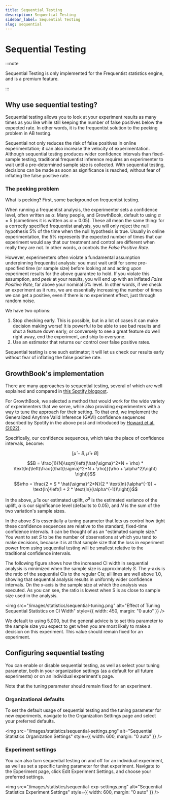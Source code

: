 ```yaml
---
title: Sequential Testing
description: Sequential Testing
sidebar_label: Sequential Testing
slug: sequential
---
```


# Sequential Testing

:::note

Sequential Testing is only implemented for the Frequentist statistics engine, and is a premium feature.

:::

## Why use sequential testing?

Sequential testing allows you to look at your experiment results as many times as you like while still keeping the number of false positives below the expected rate. In other words, it is the frequentist solution to the peeking problem in AB testing.

Sequential not only reduces the risk of false positives in online experimentation; it can also increase the velocity of experimentation. Although sequential testing produces wider confidence intervals than fixed-sample testing, traditional frequentist inference requires an experimenter to wait until a pre-determined sample size is collected. With sequential testing, decisions can be made as soon as significance is reached, without fear of inflating the false positive rate.

### The peeking problem

What is peeking? First, some background on frequentist testing.

When running a frequentist analysis, the experimenter sets a confidence level, often written as $\alpha$. Many people, and GrowthBook, default to using $\alpha = 5%$ (sometimes it is written as $\alpha = 0.05$). These all mean the same thing: for a correctly specified frequentist analysis, you will only reject the null hypothesis 5% of the time when the null hypothesis is true. Usually in online experimentation, the 5% represents the expected number of times that our experiment would say that our treatment and control are different when really they are not. In other words, $\alpha$ controls the _False Positive Rate_.

However, experimenters often violate a fundamental assumption underpinning frequentist analysis: you must wait until for some pre-specified time (or sample size) before looking at and acting upon experiment results for the above guarantee to hold. If you violate this assumption, and _peek_ at your results, you will end up with an inflated _False Positive Rate_, far above your nominal 5% level. In other words, if we check an experiment as it runs, we are essentially increasing the number of times we can get a positive, even if there is no experiment effect, just through random noise.

We have two options:

1. Stop checking early. This is possible, but in a lot of cases it can make decision making worse! It is powerful to be able to see bad results and shut a feature down early; or conversely to see a great feature do well right away, end the experiment, and ship to everyone.
2. Use an estimator that returns our control over false positive rates.

Sequential testing is one such estimator; it will let us check our results early without fear of inflating the false positive rate.

## GrowthBook's implementation

There are many approaches to sequential testing, several of which are well explained and compared in [this Spotify blogpost](https://engineering.atspotify.com/2023/03/choosing-sequential-testing-framework-comparisons-and-discussions/).

For GrowthBook, we selected a method that would work for the wide variety of experimenters that we serve, while also providing experimenters with a way to tune the approach for their setting. To that end, we implement the Generalized Anytime Valid Inference (GAVI) confidence sequences described by Spotify in the above post and introduced by [Howard et al. (2022)](https://arxiv.org/pdf/1810.08240.pdf).

Specifically, our confidence sequences, which take the place of confidence intervals, become:

$$[\hat{\mu} - B, \hat{\mu} + B]$$

$$B = \frac{1}{N}\sqrt{\left((\hat{\sigma}^2*N + \rho) * \text{ln}\left(\frac{(\hat{\sigma}^2*N + \rho)}{\rho + \alpha^2}\right) \right)}$$

$$\rho = \frac{2 * S * \hat{\sigma}^2*N}{2 * \text{ln}(\alpha^{-1}) + \text{ln}\left(1 + 2 * \text{ln}(\alpha^{-1})\right)}$$

In the above, $\hat{\mu}$ is our estimated uplift, $\hat{\sigma}^2$ is the estimated variance of the uplift, $\alpha$ is our significance level (defaults to 0.05), and $N$ is the sum of the two variation's sample sizes.

In the above $S$ is essentially a tuning parameter that lets us control how tight these confidence sequences are relative to the standard, fixed-time confidence intervals. It can be thought of as an "estimated sample size." You want to set $S$ to be the number of observations at which you tend to make decisions, because it is at that sample size that the loss in experiment power from using sequential testing will be smallest relative to the traditional confidence intervals.

The following figure shows how the increased CI width in sequential analysis is minimized when the sample size is approximately $S$. The y-axis is the ratio of the sequential CIs to the regular CIs; all lines are well above 1.0, showing that sequential analysis results in uniformly wider confidence intervals. On the x-axis is the sample size at which the analysis was executed. As you can see, the ratio is lowest when S is as close to sample size used in the analysis.

<img
  src="/images/statistics/sequential-tuning.png"
  alt="Effect of Tuning Sequential Statistics on CI Width"
  style={{ width: 450, margin: "0 auto" }}
/>

We default to using 5,000, but the general advice is to set this parameter to the sample size you expect to get when you are most likely to make a decision on this experiment. This value should remain fixed for an experiment.

## Configuring sequential testing

You can enable or disable sequential testing, as well as select your tuning parameter, both in your organization settings (as a default for all future experiments) or on an individual experiment's page.

Note that the tuning parameter should remain fixed for an experiment.

### Organizational defaults

To set the default usage of sequential testing and the tuning parameter for new experiments, navigate to the Organization Settings page and select your preferred defaults.

<img
  src="/images/statistics/sequential-settings.png"
  alt="Sequential Statistics Organization Settings"
  style={{ width: 600, margin: "0 auto" }}
/>

### Experiment settings

You can also turn sequential testing on and off for an individual experiment, as well as set a specific tuning parameter for that experiment. Navigate to the Experiment page, click Edit Experiment Settings, and choose your preferred settings.

<img
  src="/images/statistics/sequential-exp-settings.png"
  alt="Sequential Statistics Experiment Settings"
  style={{ width: 600, margin: "0 auto" }}
/>
